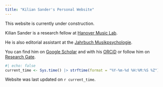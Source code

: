 ```yaml
---
title: "Kilian Sander's Personal Website"
---
```


This website is currently under construction.

Kilian Sander is a research fellow at <a href="https://www.hml.hmtm-hannover.de/">Hanover Music Lab</a>.

He is also editorial assistant at the <a href="https://jbdgm.psychopen.eu/index.php/JBDGM/editorial_team">Jahrbuch Musikpsychologie</a>.

You can find him on <a href="https://scholar.google.com/citations?user=NsY6jwkAAAAJ">Google Scholar</a> and with his <a href="https://orcid.org/0000-0003-3770-7483">ORCiD</a> or follow him on
<a href="https://www.researchgate.net/profile/Kilian-Sander">Research Gate</a>.

```r
#| echo: false
current_time <- Sys.time() |> strftime(format = "%Y-%m-%d %H:%M:%S %Z")
```
Website was last updated on `r current_time`.
